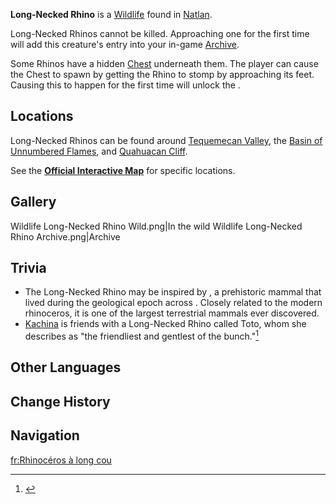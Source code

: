 {{Stub}}
{{Wildlife Infobox
|type     = Wildlife
|image    = Long-Necked Rhino Icon.png
|family   = Beasts
|location = [[Natlan]]
|description = A beast with a massive body and a particularly long, slender neck, it is like a "walking tree," and found only in Natlan.<br>People arriving in Natlan for the first time often think the Long-Necked Rhino is also a type of [[Saurian]], but that is not the case at all. It's just big. In terms of size alone, there aren't many animals in any corner of [[Teyvat]] that can compare with it. Thanks to its overwhelming advantage in size and weight, it can face down predators without even blinking. All it needs to do is lift a leg and take a single step, and it can stun the fiercest of beasts into a hasty retreat. Perhaps this is another reason for the Long-Necked Rhino's generally slow and unhurried temperament...
}}
'''Long-Necked Rhino''' is a [[Wildlife]] found in [[Natlan]].

Long-Necked Rhinos cannot be killed. Approaching one for the first time will add this creature's entry into your in-game [[Archive]].

Some Rhinos have a hidden [[Chest]] underneath them. The player can cause the Chest to spawn by getting the Rhino to stomp by approaching its feet. Causing this to happen for the first time will unlock the {{Achievement|Please Stay Your H... Feet}}.
<!--
==Stats==
{{Enemy Stats
|atk_ratio    = 2
|atk_type     = 2

|hide_res     = 1
|hide_hp      = 1
|hide_def     = 1
}}

==Abilities==
{{Enemy Attacks
|name_1 = 
|desc_1 = 

|name_2 = 
|desc_2 = 
}}
-->

==Locations==
Long-Necked Rhinos can be found around [[Tequemecan Valley]], the [[Basin of Unnumbered Flames]], and [[Quahuacan Cliff]].

See the '''[https://act.hoyolab.com/ys/app/interactive-map/index.html#/map/2?shown_types=637 Official Interactive Map]''' for specific locations.

==Gallery==
<gallery>
Wildlife Long-Necked Rhino Wild.png|In the wild
Wildlife Long-Necked Rhino Archive.png|Archive
</gallery>
<!--
===Animations===
{{Preview}}
-->
==Trivia==
* The Long-Necked Rhino may be inspired by ''{{w|Paraceratherium}}'', a prehistoric mammal that lived during the {{w|Oligocene}} geological epoch across {{w|Eurasia}}. Closely related to the modern rhinoceros, it is one of the largest terrestrial mammals ever discovered.
* [[Kachina]] is friends with a Long-Necked Rhino called Toto, whom she describes as "the friendliest and gentlest of the bunch."<ref>{{Ref/Quest|Natlan! A New Adventure}}</ref>

==Other Languages==
{{Other Languages
|en       = Long-Necked Rhino
|zhs      = 长颈角犀
|zhs_rm   = Chángjǐng Jiǎoxī
|zht      = 長頸角犀
|zht_rm   = Chángjǐng Jiǎoxī
|zh_tl    = 
|ja       = クビナガライノ
|ja_rm    = Kubi-Naga Raino
|ja_tl    = 
|ko       = 긴목 코뿔소
|ko_tl    = 
|es       = Diploceronte
|es_tl    = Diplocerous
|es_note  = Portmanteau of {{Es|diplodoco|{{w|diplodocus}}}} and {{Es|rinoceronte|rhinoceros}}
|fr       = Rhinocéros à long cou
|fr_tl    = Long-Necked Rhinoceros
|ru       = Длинношеий носорог
|ru_tl    = Long-Necked Rhinoceros
|th       = Long-Necked Rhino
|vi       = Tê Giác Cổ Dài
|vi_tl    = 
|de       = Langhalsnashorn
|de_tl    = Long-Necked Rhino
|id       = Long-Necked Rhino
|pt       = Rinoceronte de Pescoço Longo
|pt_tl    = 
|tr       = Uzun Boyunlu Gergedan
|tr_tl    = 
|it       = Rinoceronte dal collo lungo
|it_tl    = 
}}

==Change History==
{{Change History|5.0}}

==Navigation==
{{Enemy Navbox|Special|state=collapsed}}
{{Wildlife Navbox}}

[[fr:Rhinocéros à long cou]]
